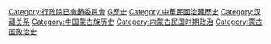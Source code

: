 {{cat main|蒙藏委員會}}

[[Category:行政院已撤銷委員會|Category:行政院已撤銷委員會]]
[[Category:中華民國中央行政機關|G歷史]]
[[Category:中華民國治藏歷史|Category:中華民國治藏歷史]]
[[Category:汉藏关系|Category:汉藏关系]]
[[Category:中国蒙古族历史|Category:中国蒙古族历史]]
[[Category:内蒙古民国时期政治|Category:内蒙古民国时期政治]]
[[Category:蒙古国政治史|Category:蒙古国政治史]]